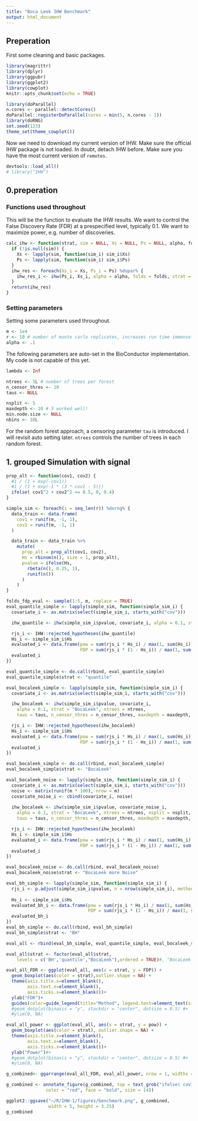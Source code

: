 ```yaml
---
title: "Boca Leek IHW Benchmark"
output: html_document
---
```


## Preperation
First some cleaning and basic packages.
```r
library(magrittr)
library(dplyr)
library(ggpubr)
library(ggplot2)
library(cowplot)
knitr::opts_chunk$set(echo = TRUE)

library(doParallel)
n.cores <- parallel::detectCores()
doParallel::registerDoParallel(cores = min(5, n.cores - 1))
library(doRNG)
set.seed(123)
theme_set(theme_cowplot())
```

Now we need to download my current version of IHW. Make sure the official IHW package is not loaded. In doubt, detach IHW before. Make sure you have the most current version of `remotes`.
```r
devtools::load_all()
# library("IHW")
```

## 0.preperation 

### Functions used throughout

This will be the function to evaluate the IHW results. We want to control the False Discovery Rate (FDR) at a prespecified level, typically 0.1. We want to maximize power, e.g. number of discoveries.
```r
calc_ihw <- function(strat, sim = NULL, Xs = NULL, Ps = NULL, alpha, folds, ntrees, tau, lambda) {
  if (!is.null(sim)) {
    Xs <- lapply(sim, function(sim_i) sim_i$Xs)
    Ps <- lapply(sim, function(sim_i) sim_i$Ps)
  }
  ihw_res <- foreach(Xs_i = Xs, Ps_i = Ps) %dopar% {
    ihw_res_i <- ihw(Ps_i, Xs_i, alpha = alpha, folds = folds, strat = strat, ntrees = ntrees, tau = tau, lambda = lambda)
  }
  return(ihw_res)
}
```

### Setting parameters 

Setting some parameters used throughout. 
```r
m <- 1e4
r <- 10 # number of monte carlo replicates, increases run time immensely!
alpha <- .1
```

The following parameters are auto-set in the BioConductor implementation. My code is not capable of this yet. 
```r
lambda <- Inf

ntrees <- 5L # number of trees per forest
n_censor_thres <- 10
taus <- NULL

nsplit <- 5
maxdepth <- 10 # 3 worked well!
min.node.size <- NULL
nbins <- 10L
```

For the random forest approach, a censoring parameter `tau` is introduced. I will revisit auto setting later. `ntrees` controls the number of trees in each random forest.

## 1. grouped Simulation with signal

```r
prop_alt <- function(cov1, cov2) {
  #1 / (1 + exp(-cov1))
  #1 / (1 + exp(-1 * (3 * cov1 - 5)))
  ifelse( cov1^2 + cov2^2 <= 0.5, 0, 0.4)
}
```

```r
simple_sim <- foreach(i = seq_len(r)) %dorng% {
  data_train <- data.frame(
    cov1 = runif(m, -1, 1),
    cov2 = runif(m, -1, 1)
  )

  data_train <- data_train %>%
    mutate(
      prop_alt = prop_alt(cov1, cov2),
      Hs = rbinom(n(), size = 1, prop_alt),
      pvalue = ifelse(Hs,
        rbeta(n(), 0.25, 1),
        runif(n())
      )
    )
}
```

```r
folds_fdp_eval <- sample(1:5, m, replace = TRUE)
eval_quantile_simple <- lapply(simple_sim, function(simple_sim_i) {
  covariate_i <- as.matrix(select(simple_sim_i, starts_with("cov")))

  ihw_quantile <- ihw(simple_sim_i$pvalue, covariate_i, alpha = 0.1, strat = "quantile", nbins = nbins, lambda = Inf, folds = folds_fdp_eval) 

  rjs_i <- IHW::rejected_hypotheses(ihw_quantile)
  Hs_i <- simple_sim_i$Hs
  evaluated_i <- data.frame(pow = sum(rjs_i * Hs_i) / max(1, sum(Hs_i)), 
                            FDP = sum(rjs_i * (1 - Hs_i)) / max(1, sum(rjs_i)))
  evaluated_i
})

eval_quantile_simple <- do.call(rbind, eval_quantile_simple)
eval_quantile_simple$strat <- "quantile"
```


```r
eval_bocaleek_simple <- lapply(simple_sim, function(simple_sim_i) {
  covariate_i <- as.matrix(select(simple_sim_i, starts_with("cov")))

  ihw_bocaleek <- ihw(simple_sim_i$pvalue, covariate_i,
    alpha = 0.1, strat = "BocaLeek", ntrees = ntrees,
    taus = taus, n_censor_thres = n_censor_thres, maxdepth = maxdepth, min.node.size = min.node.size, lambda = Inf, nsplit = nsplit)

  rjs_i <- IHW::rejected_hypotheses(ihw_bocaleek)
  Hs_i <- simple_sim_i$Hs
  evaluated_i <- data.frame(pow = sum(rjs_i * Hs_i) / max(1, sum(Hs_i)), 
                            FDP = sum(rjs_i * (1 - Hs_i)) / max(1, sum(rjs_i)))
  evaluated_i
})

eval_bocaleek_simple <- do.call(rbind, eval_bocaleek_simple)
eval_bocaleek_simple$strat <- "BocaLeek"
```

```r
eval_bocaleek_noise <- lapply(simple_sim, function(simple_sim_i) {
  covariate_i <- as.matrix(select(simple_sim_i, starts_with("cov")))
  noise <- matrix(runif(m * 100), nrow = m)
  covariate_noise_i <- cbind(covariate_i, noise)
    
  ihw_bocaleek <- ihw(simple_sim_i$pvalue, covariate_noise_i,
    alpha = 0.1, strat = "BocaLeek", ntrees = ntrees, nsplit = nsplit,
    taus = taus, n_censor_thres = n_censor_thres, maxdepth = maxdepth, min.node.size = min.node.size, lambda = Inf)

  rjs_i <- IHW::rejected_hypotheses(ihw_bocaleek)
  Hs_i <- simple_sim_i$Hs
  evaluated_i <- data.frame(pow = sum(rjs_i * Hs_i) / max(1, sum(Hs_i)), 
                            FDP = sum(rjs_i * (1 - Hs_i)) / max(1, sum(rjs_i)))
  evaluated_i
})

eval_bocaleek_noise <- do.call(rbind, eval_bocaleek_noise)
eval_bocaleek_noise$strat <- "BocaLeek more Noise"
```

```r
eval_bh_simple <- lapply(simple_sim, function(simple_sim_i) {
  rjs_i <- p.adjust(simple_sim_i$pvalue, n = nrow(simple_sim_i), method = "BH") <= 0.1
  
  Hs_i <- simple_sim_i$Hs
  evaluated_bh_i <- data.frame(pow = sum(rjs_i * Hs_i) / max(1, sum(Hs_i)), 
                               FDP = sum(rjs_i * (1 - Hs_i)) / max(1, sum(rjs_i)))
  evaluated_bh_i
})
eval_bh_simple <- do.call(rbind, eval_bh_simple)
eval_bh_simple$strat <- "BH"
```

```r
eval_all <- rbind(eval_bh_simple, eval_quantile_simple, eval_bocaleek_simple)#eval_bocaleek_noise

eval_all$strat <- factor(eval_all$strat,
    levels = c('BH','quantile',"BocaLeek"),ordered = TRUE)#, "BocaLeek more Noise"

eval_all_FDR <- ggplot(eval_all, aes(x = strat, y = FDP)) +
  geom_boxplot(aes(color = strat),outlier.shape = NA) +
  theme(axis.title.x=element_blank(),
        axis.text.x=element_blank(),
        axis.ticks.x=element_blank())+
  ylab("FDR")+
  guides(color=guide_legend(title="Method", legend.text=element_text(size=4)))#+fill=guide_legend(nrow=2,byrow=TRUE)
  #geom_dotplot(binaxis = "y", stackdir = "center", dotsize = 0.5) #+
  #ylim(0, NA)

eval_all_power <- ggplot(eval_all, aes(x = strat, y = pow)) +
  geom_boxplot(aes(color = strat), outlier.shape = NA) +
  theme(axis.title.x=element_blank(),
        axis.text.x=element_blank(),
        axis.ticks.x=element_blank())+
  ylab("Power")#+
  #geom_dotplot(binaxis = "y", stackdir = "center", dotsize = 0.5) #+
  #ylim(0, NA)

g_combined<- ggarrange(eval_all_FDR, eval_all_power, nrow = 1, widths = c(1, 1), common.legend = TRUE, legend = "bottom") 

g_combined <- annotate_figure(g_combined, top = text_grob("ifelse( cov1^2 + cov2^2 <= 0.5, 0, 0.4)", 
               color = "red", face = "bold", size = 14))
```

```r
ggplot2::ggsave("~/R/IHW-1/figures/benchmark.png", g_combined,
                width = 5, height = 3.25)
g_combined
```

